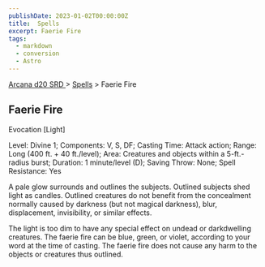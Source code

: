 ```yaml
---
publishDate: 2023-01-02T00:00:00Z
title:  Spells
excerpt: Faerie Fire
tags:
  - markdown
  - conversion
  - Astro
---
```


[ Arcana d20 SRD ](/#arcanaD20) > [ Spells](arcana-d20-srd-spells-index) > Faerie Fire

##  Faerie Fire

Evocation [Light]

Level: Divine 1; Components: V, S, DF; Casting Time: Attack action; Range:
Long (400 ft. + 40 ft./level); Area: Creatures and objects within a
5-ft.-radius burst; Duration: 1 minute/level (D); Saving Throw: None; Spell
Resistance: Yes

A pale glow surrounds and outlines the subjects. Outlined subjects shed light
as candles. Outlined creatures do not benefit from the concealment normally
caused by darkness (but not magical darkness), blur, displacement,
invisibility, or similar effects.

The light is too dim to have any special effect on undead or darkdwelling
creatures. The faerie fire can be blue, green, or violet, according to your
word at the time of casting. The faerie fire does not cause any harm to the
objects or creatures thus outlined.

